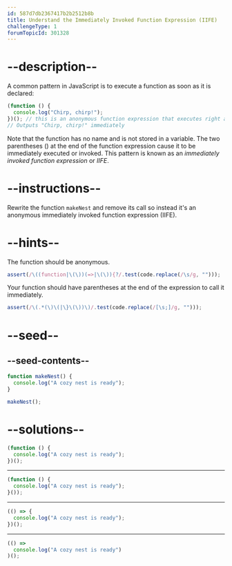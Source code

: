 ```yaml
---
id: 587d7db2367417b2b2512b8b
title: Understand the Immediately Invoked Function Expression (IIFE)
challengeType: 1
forumTopicId: 301328
---
```


# --description--

A common pattern in JavaScript is to execute a function as soon as it is declared:

```js
(function () {
  console.log("Chirp, chirp!");
})(); // this is an anonymous function expression that executes right away
// Outputs "Chirp, chirp!" immediately
```

Note that the function has no name and is not stored in a variable. The two parentheses () at the end of the function expression cause it to be immediately executed or invoked. This pattern is known as an <dfn>immediately invoked function expression</dfn> or <dfn>IIFE</dfn>.

# --instructions--

Rewrite the function `makeNest` and remove its call so instead it's an anonymous immediately invoked function expression (IIFE).

# --hints--

The function should be anonymous.

```js
assert(/\((function|\(\))(=>|\(\)){?/.test(code.replace(/\s/g, "")));
```

Your function should have parentheses at the end of the expression to call it immediately.

```js
assert(/\(.*(\)\(|\}\(\))\)/.test(code.replace(/[\s;]/g, "")));
```

# --seed--

## --seed-contents--

```js
function makeNest() {
  console.log("A cozy nest is ready");
}

makeNest();
```

# --solutions--

```js
(function () {
  console.log("A cozy nest is ready");
})();
```

---

```js
(function () {
  console.log("A cozy nest is ready");
}());
```

---

```js
(() => {
  console.log("A cozy nest is ready");
})();
```

---

```js
(() =>
  console.log("A cozy nest is ready")
)();
```
